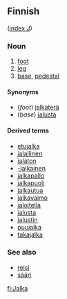 ==Finnish==
([[Wiktionary:Finnish_index_j|index J]])

===Noun===

# [[foot]]
# [[leg]]
# [[base]], [[pedestal]]

====Synonyms====
*(''foot'') [[jalkaterä]]
*(''base'') [[jalusta]]

====Derived terms====
*[[etujalka]]
*[[jalallinen]]
*[[jalaton]]
*[[-jalkainen]]
*[[jalkapallo]]
*[[jalkapuoli]]
*[[jalkautua]]
*[[jalkavaimo]]
*[[jaloitella]]
*[[jalusta]]
*[[jalustin]]
*[[puujalka]]
*[[takajalka]]

===See also===
*[[reisi]]
*[[sääri]]

[[fi:Jalka]]